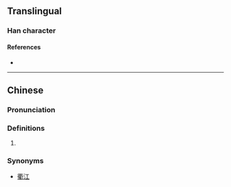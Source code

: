 {{character info}}
==Translingual==

===Han character===
{{Han char|rn=85|rad=水|as=16|sn=19|four=37147|canj=EGFE|ids=⿰氵縠}}

====References====
* {{Han ref|kx=0660.240|dkj=18676|dj=1070.160|hdz=31781.140|uh=702B|ud=28715|bh=F260|bd=62048}}

----

==Chinese==
{{zh-forms}}

===Pronunciation===
{{zh-pron
|m=hú
|c=huk1
|mc=
|oc=
|ma=
|cat=pn
}}

===Definitions===
{{zh-hanzi}}

# {{zh-only|瀫江|[[name]] of a [[river]] in [[w:Jinhua|Jinhua]], [[Zhejiang]] province}}

===Synonyms===
* [[衢江]]
